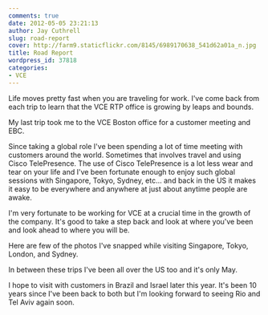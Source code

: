 ```yaml
---
comments: true
date: 2012-05-05 23:21:13
author: Jay Cuthrell
slug: road-report
cover: http://farm9.staticflickr.com/8145/6989170638_541d62a01a_n.jpg
title: Road Report
wordpress_id: 37818
categories:
- VCE
---
```


Life moves pretty fast when you are traveling for work. I've come back from each trip to learn that the VCE RTP office is growing by leaps and bounds.

My last trip took me to the VCE Boston office for a customer meeting and EBC.

Since taking a global role I've been spending a lot of time meeting with customers around the world. Sometimes that involves travel and using Cisco TelePresence. The use of Cisco TelePresence is a lot less wear and tear on your life and I've been fortunate enough to enjoy such global sessions with Singapore, Tokyo, Sydney, etc… and back in the US it makes it easy to be everywhere and anywhere at just about anytime people are awake.

I'm very fortunate to be working for VCE at a crucial time in the growth of the company. It's good to take a step back and look at where you've been and look ahead to where you will be.

Here are few of the photos I've snapped while visiting Singapore, Tokyo, London, and Sydney.

In between these trips I've been all over the US too and it's only May. 

I hope to visit with customers in Brazil and Israel later this year. It's been 10 years since I've been back to both but I'm looking forward to seeing Rio and Tel Aviv again soon.
